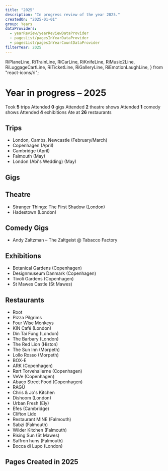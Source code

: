 ```yaml
---
title: "2025"
description: "In progress review of the year 2025."
createdOn: "2025-01-01"
group: Years
dataProviders:
  - yearReview/yearReviewDataProvider
  - pagesList/pagesInYearDataProvider
  - pagesList/pagesInYearCountDataProvider
filterYear: 2025
---
```


  RiPlaneLine,
  RiTrainLine,
  RiCarLine,
  RiKnifeLine,
  RiMusic2Line,
  RiLuggageCartLine,
  RiTicketLine,
  RiGalleryLine,
  RiEmotionLaughLine,
} from "react-icons/ri";

# Year in progress – 2025

<CountTiles>
  <Tile>
    <Icon component={RiLuggageCartLine} /> Took <strong>5</strong> trips
  </Tile>
  <Tile>
    <Icon component={RiMusic2Line} /> Attended <strong>0</strong> gigs
  </Tile>
  <Tile>
    <Icon component={RiTicketLine} /> Attended <strong>2</strong> theatre shows
  </Tile>
  <Tile>
    <Icon component={RiEmotionLaughLine} /> Attended <strong>1</strong> comedy
    shows
  </Tile>
  <Tile>
    <Icon component={RiGalleryLine} /> Attended <strong>4</strong> exhibitions
  </Tile>
  <Tile>
    <Icon component={RiKnifeLine} /> Ate at <strong>26</strong> restaurants
  </Tile>
</CountTiles>

## Trips

- <Icon component={RiTrainLine} />
  London, Cambs, Newcastle (February/March)
- <Icon component={RiPlaneLine} />
  Copenhagen (April)
- <Icon component={RiTrainLine} />
  Cambridge (April)
- <Icon component={RiTrainLine} />
  Falmouth (May)
- <Icon component={RiTrainLine} />
  London (Abi's Wedding) (May)

## Gigs

## Theatre

- Stranger Things: The First Shadow (London)
- Hadestown (London)

## Comedy Gigs

- Andy Zaltzman – The Zaltgeist @ Tabacco Factory

## Exhibitions

- Botanical Gardens (Copenhagen)
- Designmuseum Danmark (Copenhagen)
- Tivoli Gardens (Copenhagen)
- St Mawes Castle (St Mawes)

## Restaurants

- Root
- Pizza Pilgrims
- Four Wise Monkeys
- KIN Café (London)
- Din Tai Fung (London)
- The Barbary (London)
- The Red Lion (Histon)
- The Sun Inn (Morpeth)
- Lollo Rosso (Morpeth)
- BOX-E
- ARK (Copenhagen)
- Rørt Torvehallerne (Copenhagen)
- VeVe (Copenhagen)
- Abaco Street Food (Copenhagen)
- RAGÙ
- Chris & Jo's Kitchen
- Dishoom (London)
- Urban Fresh (Ely)
- Efes (Cambridge)
- Clifton Lido
- Restaurant MINE (Falmouth)
- Sabzi (Falmouth)
- Wilder Kitchen (Falmouth)
- Rising Sun (St Mawes)
- Saffron huns (Falmouth)
- Bocca di Lupo (London)

## Pages Created in 2025

<PagesList withIndex={true} />

